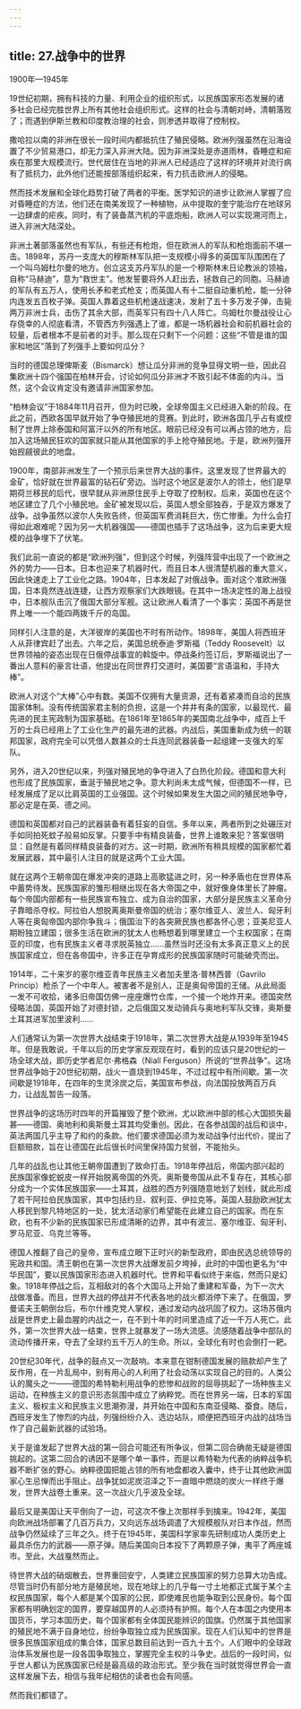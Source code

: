 ```yaml
---
---
---
```

title: 27.战争中的世界
---




1900年—1945年

19世纪初期，拥有科技的力量、利用企业的组织形式，以民族国家形态发展的诸多社会已经完胜世界上所有其他社会组织形式。这样的社会与清朝对峙，清朝落败了；而遇到伊斯兰教和印度教治理的社会，则渗透并取得了控制权。

撒哈拉以南的非洲在很长一段时间内都抵抗住了殖民侵略。欧洲列强虽然在沿海设置了不少贸易港口，却无力深入非洲大陆。因为非洲深处是赤道雨林，昏睡症和疟疾在那里大规模流行。世代居住在当地的非洲人已经适应了这样的环境并对流行病有了抵抗力，此外他们还能按部落组织起来，有力抗击欧洲人的侵略。

然而技术发展和全球化趋势打破了两者的平衡。医学知识的进步让欧洲人掌握了应对昏睡症的方法，他们还在南美发现了一种植物，从中提取的奎宁能治疗在地球另一边肆虐的疟疾。同时，有了装备蒸汽机的平底炮船，欧洲人可以实现溯河而上，进入非洲大陆深处。

非洲土著部落虽然也有军队，有些还有枪炮，但在欧洲人的军队和枪炮面前不堪一击。1898年，苏丹一支庞大的穆斯林军队把一支规模小得多的英国军队围困在了一个叫乌姆杜尔曼的地方。创立这支苏丹军队的是一个穆斯林末日论教派的领袖，自称“马赫迪”，意为“救世主”。他发誓要将外人赶出去，拯救自己的同胞。马赫迪的军队有五万人，使用长矛和老式枪支；而英国人有十二挺自动重机枪，能一分钟内连发五百枚子弹。英国人靠着这些机枪速战速决，发射了五十多万发子弹，击毙两万非洲士兵，击伤了其余大部，而英军只有四十八人阵亡。乌姆杜尔曼战役让心存侥幸的人彻底看清，不管西方列强遇上了谁，都是一场机器社会和前机器社会的较量，后者根本不是前者的对手。那么现在只剩下一个问题：这些“不管是谁的国家和地区”落到了列强手上要如何瓜分？

当时的德国总理俾斯麦（Bismarck）想让瓜分非洲的竞争显得文明一些，因此召集欧洲十四个强国在柏林开会，讨论如何瓜分非洲才不致引起不体面的内斗。当然，这个会议肯定没有邀请非洲国家参加。

“柏林会议”于1884年11月召开，但为时已晚，全球帝国主义已经进入新的阶段。在此之前，西欧各国早就开始了争夺殖民地的竞赛。到此时，欧洲各国几乎占有或控制了世界上除泰国和阿富汗以外的所有地区。眼前已经没有可以再占领的地方，后加入这场殖民狂欢的国家就只能从其他国家的手上抢夺殖民地。于是，欧洲列强开始觊觎彼此的地盘。

1900年，南部非洲发生了一个预示后来世界大战的事件。这里发现了世界最大的金矿，恰好就在世界最富的钻石矿旁边。当时这个地区是波尔人的领土，他们是早期荷兰移民的后代，很早就从非洲原住民手上夺取了控制权。后来，英国也在这个地区建立了几个小殖民地。金矿被发现以后，英国人想全部独吞，于是双方爆发了战争。战争虽然以波尔人失败告终，但英国军费消耗巨大，伤亡惨重。为什么会打得如此艰难呢？因为另一大机器强国——德国也插手了这场战争，这为后来更大规模的战争埋下了伏笔。

我们此前一直说的都是“欧洲列强”，但到这个时候，列强阵营中出现了一个欧洲之外的势力——日本。日本也迎来了机器时代，而且日本人很清楚机器的重大意义，因此快速走上了工业化之路。1904年，日本发起了对俄战争。面对这个准欧洲强国，日本竟然连战连捷，让西方观察家们大跌眼镜。在其中一场决定性的海上战役中，日本舰队击沉了俄国大部分军舰。这让欧洲人看清了一个事实：英国不再是世界上唯一一个能四两拨千斤的岛国。

同样引人注意的是，大洋彼岸的美国也不时有所动作。1898年，美国人将西班牙人从菲律宾赶了出去。六年之后，美国总统泰迪·罗斯福（Teddy Roosevelt）以世界领袖的姿态出现在日俄停战事宜的斡旋中。停战条约签订后，罗斯福说出了一番出人意料的豪言壮语，他提出在同世界打交道时，美国要“言语温和，手持大棒”。

欧洲人对这个“大棒”心中有数。美国不仅拥有大量资源，还有着紧凑而自洽的民族国家体制。没有传统国家君主制的负担，这是一个井井有条的国家，以最现代、最先进的民主宪政制为国家基础。在1861年至1865年的美国南北战争中，成百上千万的士兵已经用上了工业化生产的最先进的武器。内战后，美国重新成为统一的联邦国家，政府完全可以凭借人数甚众的士兵连同武器装备一起组建一支强大的军队。

另外，进入20世纪以来，列强对殖民地的争夺进入了白热化阶段。德国和意大利也形成了民族国家，垂涎于殖民地之争。意大利尚未太成气候，但德国不一样，已经发展成了足以比肩英国的工业强国。这个时候如果发生大国之间的殖民地争夺，那必定是在英、德之间。

德国和英国都对自己的武器装备有着狂妄的自信。多年以来，两者所到之处碾压对手如同拍死蚊子般易如反掌。只要手中有精良装备，世界上谁敢来犯？答案很明显：自然是有着同样精良装备的对方。这一时期，欧洲所有稍具规模的国家都忙着发展武器，其中最引人注目的就是这两个工业大国。

就在这两个王朝帝国在爆发冲突的道路上高歌猛进之时，另一种矛盾也在世界体系中蓄势待发。民族国家的雏形相继出现在各大帝国之中，就好像身体里长了肿瘤。每个帝国内部都有一些民族宣布独立、成为自治的国家，大部分是民族主义革命分子靠暗杀夺权。阿拉伯人想脱离奥斯曼帝国的统治；塞尔维亚人、波兰人、匈牙利人等在奥匈帝国内部你争我斗；俄国治下的各突厥民族也都各怀心思；亚美尼亚人期盼独立建国；很多生活在欧洲的犹太人也畅想着到哪里建立一个主权国家；在南亚的印度，也有民族主义者寻求脱英独立……虽然当时还没有太多真正意义上的民族国家成立，但在各帝国中，许多正在孕育成形的民族国家随时可能破壳而出。

1914年，二十来岁的塞尔维亚青年民族主义者加夫里洛·普林西普（Gavrilo Princip）枪杀了一个中年人。被害者不是别人，正是奥匈帝国的王储。从此局面一发不可收拾，诸多旧帝国仿佛一座座爆竹仓库，一个接一个地炸开来。德国突然侵略法国，英国开始了对德封锁，之后俄国又发动骑兵与奥地利军队交锋，奥斯曼土耳其进军加里波利……

人们通常认为第一次世界大战结束于1918年，第二次世界大战是从1939年至1945年。但是我敢说，千年以后的历史学家反观现在时，看到的应该只是20世纪的一场全球大战，即历史学者尼尔·弗格森（Niall Ferguson）所说的“世界战争”。这场世界战争始于20世纪初期，战火一直烧到1945年，不过过程中有所间歇。第一次间歇是1918年，在四年的生灵涂炭之后，美国宣布参战，向法国投放两百万兵力，让战乱暂告一段落。

世界战争的这场历时四年的开篇摧毁了整个欧洲，尤以欧洲中部的核心大国损失最甚——德国、奥地利和奥斯曼土耳其均受重创。因此，在各参战国的战后和谈中，英法两国几乎主导了和约的条款。他们要求德国必须为发动战争付出代价，提出了巨额赔款，旨在让德国在此后很长时间里保持国力贫弱，不能抬头。

几年的战乱也让其他王朝帝国遭到了致命打击。1918年停战后，帝国内部兴起的民族国家像蛇蜕皮一样开始脱离帝国的外壳。奥斯曼帝国从此不复存在，其核心部分成为一个实体民族国家——土耳其，战胜的西方列强随意地划了划线，就此形成了若干阿拉伯民族国家，其中包括约旦、叙利亚、伊拉克等。英国人鼓励欧洲犹太人移民到黎凡特地区的一处，犹太活动家们希望能在此建立自己的国家。而在东欧，也有不少新的民族国家已形成清晰的边界，其中有波兰、塞尔维亚、匈牙利、罗马尼亚、乌克兰等等。

德国人推翻了自己的皇帝，宣布成立眼下正时兴的新型政府，即由民选总统领导的宪政共和国。清王朝也在第一次世界大战爆发前夕垮掉，此时的中国也更名为“中华民国”，要以民族国家形态进入机器时代。世界和平看似终于来临，然而只是幻象。1918年停战之后，互相敌对的各个大国马上开始了重建和军备，为下一次大战做准备。而且，世界大战的停战并不代表各地的战火都消停下来了。在俄国，罗曼诺夫王朝倒台后，布尔什维克党人掌权，通过发动内战巩固了权力。这场苏俄内战是世界史上最血腥的内战之一，在不到十年的时间里造成了近一千万人死亡。此外，第一次世界大战一结束，世界上就暴发了一场大流感。流感随着战争中部队的流动传播开来，夺去了全球约五千万人的生命。所以，全球化有时也会倒打一耙。

20世纪30年代，战争的鼓点又一次敲响。本来意在钳制德国发展的赔款却产生了反作用，在一片乱局中，别有用心的人利用了社会动荡以实现自己的目的。人类公认的魔头之一——德国的希特勒利用战争的悲惨和战败的屈辱挑起了一场种族主义运动，在种族主义的意识形态氛围中成立了纳粹党。而在世界另一端，日本的军国主义、极权主义和民族主义思潮弥漫，并开始在中国和东南亚侵略、蚕食。随后，西班牙发生了惨烈的内战，列强纷纷介入、选边站队，顺便把西班牙内战的战场当作了自己最新武器的试验场。

关于是谁发起了世界大战的第一回合可能还有所争议，但第二回合确凿无疑是德国挑起的。这第二回合的诱因不是哪个单一事件，而是以希特勒为代表的纳粹战争机器不断扩张的野心。纳粹德国把能占领的所有地盘都收入囊中，终于让其他欧洲国家心生忌惮而出手阻止。战争犹如泥炭沼泽之下一直暗中燃烧的炭火一样终于爆发，世界大战卷土重来。这一次战火几乎波及全球。

最后又是美国让天平倒向了一边，可这次不像上次那样手到擒来。1942年，美国向欧洲战场部署了几百万兵力，又向远东战场调遣了大规模舰队对日本作战，然而战争仍然延续了三年之久。终于在1945年，美国科学家率先研制成功人类历史上最具杀伤力的武器——原子弹。随后美国向日本投下了两颗原子弹，夷平了两座城市。至此，大战戛然而止。

待世界大战的硝烟散去，世界重回安宁，人类建立民族国家的努力总算大功告成。尽管当时仍有部分地方是殖民地，现在地球上的几乎每一寸土地都正式属于某个主权民族国家，每个人都是某个国家的公民，即使难民也能争取到公民身份。每个国家都有明确划定的国界，要穿越国界的人必须持有护照。每个人在本国之内使用本国货币，学习本国历史，每个国家都有全体国民能辨识的国旗。仍然属于其他国家的殖民地不满于自身地位，纷纷争取独立成为民族国家。现在人们认知中的世界是很多民族国家组成的集合体，国家总数目前达到一百九十五个。人们眼中的全球政治体系发展也是一段各国争取独立，掌握完全主权的斗争史。战后的一段时间，似乎世人都认为民族国家已经是最高级的政治形式。至少我在当时就觉得世界会一直这样发展下去，相信与我年纪相仿的读者也会有同感。

然而我们都错了。